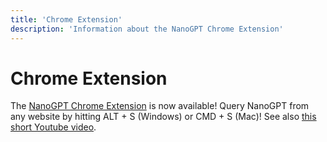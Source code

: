 ```yaml
---
title: 'Chrome Extension'
description: 'Information about the NanoGPT Chrome Extension'
---
```


# Chrome Extension

The [NanoGPT Chrome Extension](https://chromewebstore.google.com/detail/nanogpt-search-extension/ajikfdfilhfkakicgdnjhklpfcohibfg?pli=1) is now available! Query NanoGPT from any website by hitting ALT + S (Windows) or CMD + S (Mac)! See also [this short Youtube video](https://www.youtube.com/watch?v=gndGYqvnQTY). 
